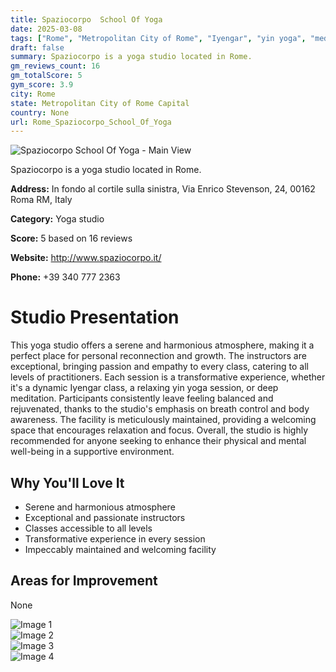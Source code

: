 ```yaml
---
title: Spaziocorpo  School Of Yoga
date: 2025-03-08
tags: ["Rome", "Metropolitan City of Rome", "Iyengar", "yin yoga", "meditation", "serenity", "wellness", "Rome"]  
draft: false
summary: Spaziocorpo is a yoga studio located in Rome.
gm_reviews_count: 16
gm_totalScore: 5
gym_score: 3.9
city: Rome
state: Metropolitan City of Rome Capital
country: None
url: Rome_Spaziocorpo_School_Of_Yoga
---
```


<div className="aspect-[16/9] relative my-8">
  <img 
    src="https://lh5.googleusercontent.com/p/AF1QipMNjIS-pWwCkIvCqUpWiJJSAKF5w9al3uSXB96Z=w1920-h1080-k-no"
    alt="Spaziocorpo  School Of Yoga - Main View"
    className="object-cover absolute inset-0 w-full h-full rounded-lg"
  />
</div>

Spaziocorpo is a yoga studio located in Rome.

**Address:** In fondo al cortile sulla sinistra, Via Enrico Stevenson, 24, 00162 Roma RM, Italy

**Category:** Yoga studio

**Score:** 5 based on 16 reviews

**Website:** http://www.spaziocorpo.it/

**Phone:** +39 340 777 2363

# Studio Presentation

This yoga studio offers a serene and harmonious atmosphere, making it a perfect place for personal reconnection and growth. The instructors are exceptional, bringing passion and empathy to every class, catering to all levels of practitioners. Each session is a transformative experience, whether it's a dynamic Iyengar class, a relaxing yin yoga session, or deep meditation. Participants consistently leave feeling balanced and rejuvenated, thanks to the studio's emphasis on breath control and body awareness. The facility is meticulously maintained, providing a welcoming space that encourages relaxation and focus. Overall, the studio is highly recommended for anyone seeking to enhance their physical and mental well-being in a supportive environment.



## Why You'll Love It

- Serene and harmonious atmosphere
- Exceptional and passionate instructors
- Classes accessible to all levels
- Transformative experience in every session
- Impeccably maintained and welcoming facility

## Areas for Improvement

None

<div className="grid grid-cols-1 xl:grid-cols-2 gap-4 my-8">
<div className="aspect-[4/3] relative"><img src="https://lh5.googleusercontent.com/p/AF1QipNzNHrxnAh-BNlQ0d-Yf0qYQouy72huuPXVXxig=w1920-h1080-k-no" alt="Image 1" className="object-cover absolute inset-0 w-full h-full rounded-lg" /></div>
<div className="aspect-[4/3] relative"><img src="https://lh5.googleusercontent.com/p/AF1QipPE6-6t_PecjBmod1CQvohF6A_uoMu-m9SRQFUF=w1920-h1080-k-no" alt="Image 2" className="object-cover absolute inset-0 w-full h-full rounded-lg" /></div>
<div className="aspect-[4/3] relative"><img src="https://lh5.googleusercontent.com/p/AF1QipNarN6-qhg-MLYAPPvlAsJqTQtR1U7R3pgZGx5n=w1920-h1080-k-no" alt="Image 3" className="object-cover absolute inset-0 w-full h-full rounded-lg" /></div>
<div className="aspect-[4/3] relative"><img src="https://lh5.googleusercontent.com/p/AF1QipO2Ba00_JAeYg88cYE0YNU79K2f6vP_xRzVEgXU=w1920-h1080-k-no" alt="Image 4" className="object-cover absolute inset-0 w-full h-full rounded-lg" /></div>
</div>